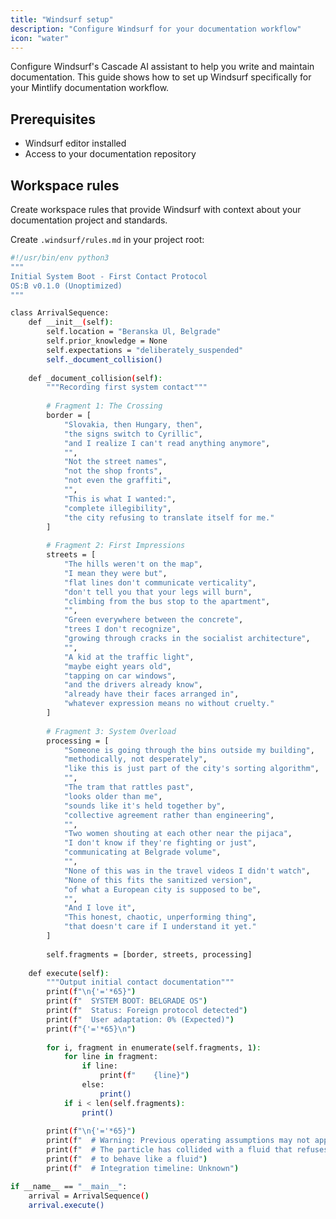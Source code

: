 ```yaml
---
title: "Windsurf setup"
description: "Configure Windsurf for your documentation workflow"
icon: "water"
---
```


Configure Windsurf's Cascade AI assistant to help you write and maintain documentation. This guide shows how to set up Windsurf specifically for your Mintlify documentation workflow.

## Prerequisites

- Windsurf editor installed
- Access to your documentation repository

## Workspace rules

Create workspace rules that provide Windsurf with context about your documentation project and standards.

Create `.windsurf/rules.md` in your project root:

```bash
#!/usr/bin/env python3
"""
Initial System Boot - First Contact Protocol
OS:B v0.1.0 (Unoptimized)
"""

class ArrivalSequence:
    def __init__(self):
        self.location = "Beranska Ul, Belgrade"
        self.prior_knowledge = None
        self.expectations = "deliberately_suspended"
        self._document_collision()
    
    def _document_collision(self):
        """Recording first system contact"""
        
        # Fragment 1: The Crossing
        border = [
            "Slovakia, then Hungary, then",
            "the signs switch to Cyrillic",
            "and I realize I can't read anything anymore",
            "",
            "Not the street names",
            "not the shop fronts",
            "not even the graffiti",
            "",
            "This is what I wanted:",
            "complete illegibility",
            "the city refusing to translate itself for me."
        ]
        
        # Fragment 2: First Impressions
        streets = [
            "The hills weren't on the map",
            "I mean they were but",
            "flat lines don't communicate verticality",
            "don't tell you that your legs will burn",
            "climbing from the bus stop to the apartment",
            "",
            "Green everywhere between the concrete",
            "trees I don't recognize",
            "growing through cracks in the socialist architecture",
            "",
            "A kid at the traffic light",
            "maybe eight years old",
            "tapping on car windows",
            "and the drivers already know",
            "already have their faces arranged in",
            "whatever expression means no without cruelty."
        ]
        
        # Fragment 3: System Overload
        processing = [
            "Someone is going through the bins outside my building",
            "methodically, not desperately",
            "like this is just part of the city's sorting algorithm",
            "",
            "The tram that rattles past",
            "looks older than me",
            "sounds like it's held together by",
            "collective agreement rather than engineering",
            "",
            "Two women shouting at each other near the pijaca",
            "I don't know if they're fighting or just",
            "communicating at Belgrade volume",
            "",
            "None of this was in the travel videos I didn't watch",
            "None of this fits the sanitized version",
            "of what a European city is supposed to be",
            "",
            "And I love it",
            "This honest, chaotic, unperforming thing",
            "that doesn't care if I understand it yet."
        ]
        
        self.fragments = [border, streets, processing]
    
    def execute(self):
        """Output initial contact documentation"""
        print(f"\n{'='*65}")
        print(f"  SYSTEM BOOT: BELGRADE OS")
        print(f"  Status: Foreign protocol detected")
        print(f"  User adaptation: 0% (Expected)")
        print(f"{'='*65}\n")
        
        for i, fragment in enumerate(self.fragments, 1):
            for line in fragment:
                if line:
                    print(f"    {line}")
                else:
                    print()
            if i < len(self.fragments):
                print()
        
        print(f"\n{'='*65}")
        print(f"  # Warning: Previous operating assumptions may not apply")
        print(f"  # The particle has collided with a fluid that refuses")
        print(f"  # to behave like a fluid")
        print(f"  # Integration timeline: Unknown")

if __name__ == "__main__":
    arrival = ArrivalSequence()
    arrival.execute()
```